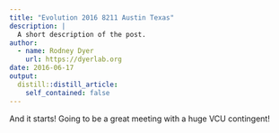 ```yaml
---
title: "Evolution 2016 8211 Austin Texas"
description: |
  A short description of the post.
author:
  - name: Rodney Dyer
    url: https://dyerlab.org
date: 2016-06-17
output:
  distill::distill_article:
    self_contained: false
---
```





And it starts!  Going to be a great meeting with a huge VCU contingent!
 
 
 
